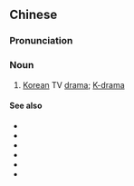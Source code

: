 {{also|韩剧}}
==Chinese==
{{zh-forms|s=韩剧}}
{{wikipedia|lang=zh}}

===Pronunciation===
{{zh-pron
|m=hánjù
|c=hon4 kek6
|cat=n
}}

===Noun===
{{zh-noun}}

# [[Korean]] TV [[drama]]; [[K-drama]]

====See also====
* {{zh-l|港劇}}
* {{zh-l|美劇}}
* {{zh-l|日劇}}
* {{zh-l|臺劇}}
* {{zh-l|泰劇}}
* {{zh-l|英劇}}